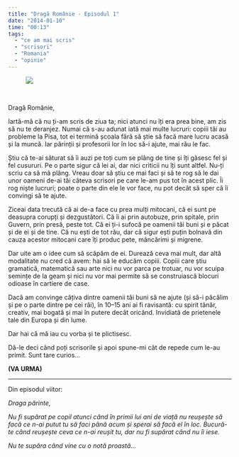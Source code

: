 ```yaml
---
title: "Dragă Românie - Episodul 1"
date: "2014-01-10"
time: "00:13"
tags:
  - "ce am mai scris"
  - "scrisori"
  - "Romania"
  - "opinie"
---
```

<figure class="tmblr-full" data-orig-height="20" data-orig-src="" data-orig-width="500">
<img src="media/72802412400_0.jpg" style="min-width:100%; border-radius:0" data-orig-height="20" data-orig-src="" data-orig-width="500" />
</figure>

\

Dragă Românie,\

Iartă-mă că nu ți-am scris de ziua ta; nici atunci nu îți era prea bine, am zis să nu te deranjez. Numai că s-au adunat iată mai multe lucruri: copiii tăi au probleme la Pisa, tot ei termină școala fără să știe să facă mare lucru acasă și la muncă. Iar părinții și profesorii lor în loc să-i ajute, mai rău le fac.

Știu că te-ai săturat să îi auzi pe toți cum se plâng de tine și îți găsesc fel și fel cusururi. Pe o parte sigur că lei ai, dar nici criticii nu îți sunt altfel. Nu-ți scriu ca să mă plâng. Vreau doar să știu ce mai faci și să te rog să le dai unor oameni de-ai tăi câteva scrisori pe care le-am pus tot în acest plic. Îi rog niște lucruri; poate o parte din ele le vor face, nu pot decât să sper că îi convingi să te ajute.

Ziceai data trecută că ai de-a face cu prea mulți mitocani, că ei sunt pe deasupra corupți și dezgustători. Că îi ai prin autobuze, prin spitale, prin Guvern, prin presă, peste tot. Că ei ți-i sufocă pe oamenii tăi buni și e păcat și de ei și de tine. Că nu ești de tot rău, dar că sigur ești puțin bolnavă din cauza acestor mitocani care îți produc pete, mâncărimi și migrene.

Dar uite am o idee cum să scăpăm de ei. Durează ceva mai mult, dar altă modalitate nu cred că avem: hai să le educăm copiii. Copiii care știu gramatică, matematică sau arte nici nu vor parca pe trotuar, nu vor scuipa semințe de la geam și nici nu vor mai permite să se construiască blocuri odioase în cartiere de case.

Dacă am convinge câțiva dintre oamenii tăi buni să ne ajute (și să-i păcălim și pe o parte dintre pe cei răi), în 10--15 ani ai fi ravisantă: cu spirit tânăr, creativ, mai bogată și mai în putere decât oricând. Invidiată de prietenele tale din Europa și din lume.

Dar hai că mă iau cu vorba și te plictisesc.

Dă-le deci când poți scrisorile și apoi spune-mi cât de repede cum le-au primit. Sunt tare curios...

**(VA URMA)**

------------------------------------------------------------------------

Din episodul viitor:

*Draga părinte,*

*Nu fi supărat pe copil atunci când în primii lui ani de viață nu reușește să facă ce n-ai putut tu să faci până acum și sperai să facă el în loc. Bucură-te când reușește ceva ce n-ai reușit tu, dar nu fi supărat când nu îi iese.*

*Nu te supăra când vine cu o notă proastă...*